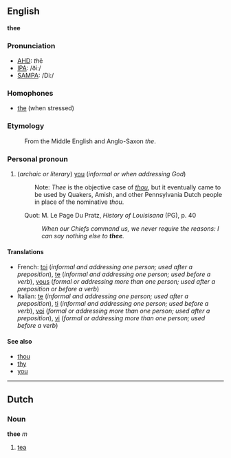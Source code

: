 ==English==
'''thee'''

===Pronunciation===
*[[w:AHD|AHD]]: <i>th</i>ē
*[[w:IPA|IPA]]: /ðiː/
*[[w:SAMPA|SAMPA]]: /Di:/

===Homophones===
*[[the]] (when stressed)

===Etymology===
:From the Middle English and Anglo-Saxon ''the''.

===Personal pronoun===
# (''archaic or literary'') [[you]] (''informal or when addressing God'')
#:Note: ''Thee'' is the objective case of ''[[thou]]'', but it eventually came to be used by Quakers, Amish, and other Pennsylvania Dutch people in place of the nominative ''thou''.

:Quot: M. Le Page Du Pratz, <i>History of Louisisana</i> (PG), p. 40
:: <i>When our Chiefs command us, we never require the reasons: I can say nothing else to <b>thee</b>.</i>

====Translations====
*French: [[toi]] (''informal and addressing one person; used after a preposition''), [[te]] (''informal and addressing one person; used before a verb''), [[vous]] (''formal or addressing more than one person; used after a preposition or before a verb'')
*Italian: [[te]] (''informal and addressing one person; used after a preposition''), [[ti]] (''informal and addressing one person; used before a verb''), [[voi]] (''formal or addressing more than one person; used after a preposition''), [[vi]] (''formal or addressing more than one person; used before a verb'')

====See also====
*[[thou]]
*[[thy]]
*[[you]]

----
==Dutch==
===Noun===
'''thee''' ''m''

#[[tea]]